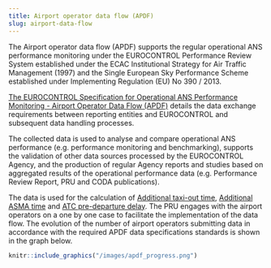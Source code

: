 ```yaml
---
title: Airport operator data flow (APDF)
slug: airport-data-flow
---
```


The Airport operator data flow (APDF) supports the regular operational ANS performance monitoring under the EUROCONTROL Performance Review System established under the ECAC Institutional Strategy for Air Traffic Management (1997) and the Single European Sky Performance Scheme established under Implementing Regulation (EU) No 390 / 2013.

[The EUROCONTROL Specification for Operational ANS Performance Monitoring - Airport Operator Data Flow (APDF)][apdf] details the data exchange requirements between reporting entities and EUROCONTROL and subsequent data handling processes.

The collected data is used to analyse and compare operational ANS performance (e.g. performance monitoring and benchmarking), supports the validation of other data sources processed by the EUROCONTROL Agency, and the production of regular Agency reports and studies based on aggregated results of the operational performance data (e.g. Performance Review Report, PRU and CODA publications).

The data is used for the calculation of [Additional taxi-out time](/definition/additional-taxi-out-time/), [Additional ASMA time](/definition/additional-asma-time/) and [ATC pre-departure delay](/definition/atc-pre-departure-delay/).
The PRU engages with the airport operators on a one by one case to facilitate the implementation of the data flow. The evolution of the number of airport operators submitting data in accordance with the required APDF data specifications standards is shown in the graph below.

```r
knitr::include_graphics("/images/apdf_progress.png")
```

[apdf]: https://www.eurocontrol.int/publication/eurocontrol-specification-operational-ans-performance-monitoring "EUROCONTROL Specification for ANS Performance Monitoring - Airport Operator Data Flow (APDF)"
